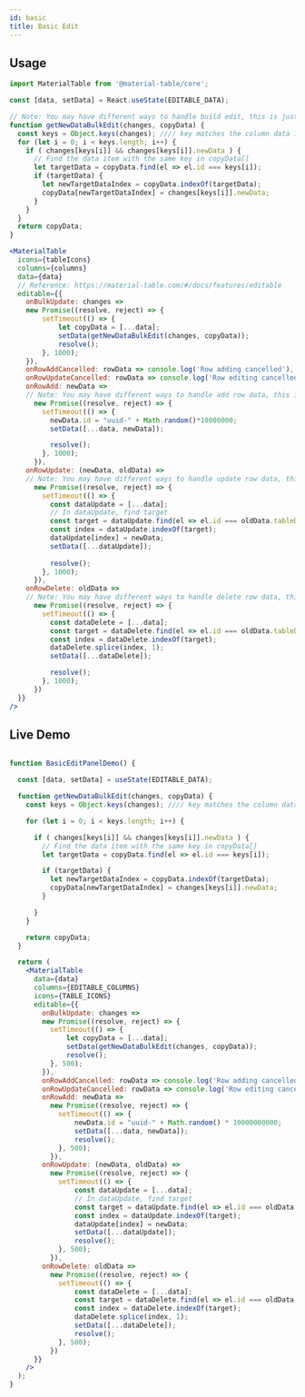 ```yaml
---
id: basic
title: Basic Edit
---
```



## Usage

```jsx
import MaterialTable from '@material-table/core';

const [data, setData] = React.useState(EDITABLE_DATA);

// Note: You may have different ways to handle build edit, this is just an example, and depending on the data property
function getNewDataBulkEdit(changes, copyData) {
  const keys = Object.keys(changes); //// key matches the column data id
  for (let i = 0; i < keys.length; i++) {
    if ( changes[keys[i]] && changes[keys[i]].newData ) {
      // Find the data item with the same key in copyData[]
      let targetData = copyData.find(el => el.id === keys[i]);
      if (targetData) {
        let newTargetDataIndex = copyData.indexOf(targetData);
        copyData[newTargetDataIndex] = changes[keys[i]].newData;
      }
    }
  }
  return copyData;
}

<MaterialTable
  icons={tableIcons}
  columns={columns} 
  data={data}
  // Reference: https://material-table.com/#/docs/features/editable
  editable={{
    onBulkUpdate: changes => 
    new Promise((resolve, reject) => {
        setTimeout(() => {
            let copyData = [...data];
            setData(getNewDataBulkEdit(changes, copyData));
            resolve();
        }, 1000);
    }),
    onRowAddCancelled: rowData => console.log('Row adding cancelled'),
    onRowUpdateCancelled: rowData => console.log('Row editing cancelled'),
    onRowAdd: newData =>
    // Note: You may have different ways to handle add row data, this is just an example, and depending on the data property
      new Promise((resolve, reject) => {
        setTimeout(() => {
          newData.id = "uuid-" + Math.random()*10000000;
          setData([...data, newData]);

          resolve();
        }, 1000);
      }),
    onRowUpdate: (newData, oldData) =>
    // Note: You may have different ways to handle update row data, this is just an example, and depending on the data property
      new Promise((resolve, reject) => {
        setTimeout(() => {
          const dataUpdate = [...data];
          // In dataUpdate, find target
          const target = dataUpdate.find(el => el.id === oldData.tableData.id);
          const index = dataUpdate.indexOf(target);
          dataUpdate[index] = newData;
          setData([...dataUpdate]);
        
          resolve();
        }, 1000);
      }),
    onRowDelete: oldData =>
    // Note: You may have different ways to handle delete row data, this is just an example, and depending on the data property
      new Promise((resolve, reject) => {
        setTimeout(() => {
          const dataDelete = [...data];
          const target = dataDelete.find(el => el.id === oldData.tableData.id);
          const index = dataDelete.indexOf(target);
          dataDelete.splice(index, 1);
          setData([...dataDelete]);

          resolve();
        }, 1000);
      })
  }}
/>
```

## Live Demo

<InfoBannerAboutGlobalVarsInDemos />

```jsx live

function BasicEditPanelDemo() {

  const [data, setData] = useState(EDITABLE_DATA);

  function getNewDataBulkEdit(changes, copyData) {
    const keys = Object.keys(changes); //// key matches the column data id

    for (let i = 0; i < keys.length; i++) {

      if ( changes[keys[i]] && changes[keys[i]].newData ) {
        // Find the data item with the same key in copyData[]
        let targetData = copyData.find(el => el.id === keys[i]);

        if (targetData) {
          let newTargetDataIndex = copyData.indexOf(targetData);
          copyData[newTargetDataIndex] = changes[keys[i]].newData;
        }

      }
    }

    return copyData;
  }

  return (
    <MaterialTable
      data={data} 
      columns={EDITABLE_COLUMNS} 
      icons={TABLE_ICONS}
      editable={{
        onBulkUpdate: changes => 
        new Promise((resolve, reject) => {
          setTimeout(() => {
              let copyData = [...data];
              setData(getNewDataBulkEdit(changes, copyData));
              resolve();
          }, 500);
        }),
        onRowAddCancelled: rowData => console.log('Row adding cancelled'),
        onRowUpdateCancelled: rowData => console.log('Row editing cancelled'),
        onRowAdd: newData =>
          new Promise((resolve, reject) => {
            setTimeout(() => {
                newData.id = "uuid-" + Math.random() * 10000000000;
                setData([...data, newData]);
                resolve();
            }, 500);
          }),
        onRowUpdate: (newData, oldData) =>
          new Promise((resolve, reject) => {
            setTimeout(() => {
                const dataUpdate = [...data];
                // In dataUpdate, find target
                const target = dataUpdate.find(el => el.id === oldData.tableData.id);
                const index = dataUpdate.indexOf(target);
                dataUpdate[index] = newData;
                setData([...dataUpdate]);
                resolve();
            }, 500);
          }),
        onRowDelete: oldData =>
          new Promise((resolve, reject) => {
            setTimeout(() => {
                const dataDelete = [...data];
                const target = dataDelete.find(el => el.id === oldData.tableData.id);
                const index = dataDelete.indexOf(target);
                dataDelete.splice(index, 1);
                setData([...dataDelete]);
                resolve();
            }, 500);
          })
      }}
    />
  );
}
```

